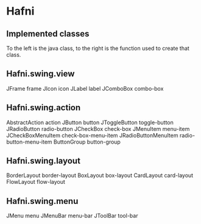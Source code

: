 = Hafni =

== Implemented classes ==
To the left is the java class, to the right is the function used to create that class.

== Hafni.swing.view ==
JFrame		frame
JIcon		icon
JLabel 		label
JComboBox 	combo-box

== Hafni.swing.action ==
AbstractAction	action
JButton		button
JToggleButton	toggle-button
JRadioButton	radio-button
JCheckBox	check-box
JMenuItem	menu-item
JCheckBoxMenuItem	check-box-menu-item
JRadioButtonMenuItem	radio-button-menu-item
ButtonGroup	button-group

== Hafni.swing.layout ==
BorderLayout	border-layout
BoxLayout	box-layout
CardLayout	card-layout
FlowLayout	flow-layout

== Hafni.swing.menu ==
JMenu		menu
JMenuBar	menu-bar
JToolBar	tool-bar
